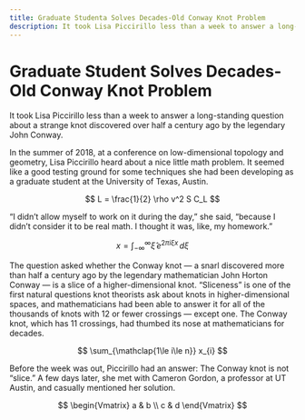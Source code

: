 ```yaml
---
title: Graduate Studenta Solves Decades-Old Conway Knot Problem
description: It took Lisa Piccirillo less than a week to answer a long-standing question about a strange knot discovered over half a century ago by the legendary John Conway.
---
```


# Graduate Student Solves Decades-Old Conway Knot Problem

It took Lisa Piccirillo less than a week to answer a long-standing question about a strange knot discovered over half a century ago by the legendary John Conway.

In the summer of 2018, at a conference on low-dimensional topology and geometry, Lisa Piccirillo heard about a nice little math problem. It seemed like a good testing ground for some techniques she had been developing as a graduate student at the University of Texas, Austin.

$$
L = \frac{1}{2} \rho v^2 S C_L
$$

“I didn’t allow myself to work on it during the day,” she said, “because I didn’t consider it to be real math. I thought it was, like, my homework.”

$$
{x} = \int_{-\infty}^\infty
\hat \xi\,e^{2 \pi i \xi x}
\,d\xi
$$

The question asked whether the Conway knot — a snarl discovered more than half a century ago by the legendary mathematician John Horton Conway — is a slice of a higher-dimensional knot. “Sliceness” is one of the first natural questions knot theorists ask about knots in higher-dimensional spaces, and mathematicians had been able to answer it for all of the thousands of knots with 12 or fewer crossings — except one. The Conway knot, which has 11 crossings, had thumbed its nose at mathematicians for decades.

$$
\sum_{\mathclap{1\le i\le n}} x_{i}
$$

Before the week was out, Piccirillo had an answer: The Conway knot is not “slice.” A few days later, she met with Cameron Gordon, a professor at UT Austin, and casually mentioned her solution.

$$
\begin{Vmatrix}
   a & b \\
   c & d
\end{Vmatrix}
$$
